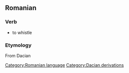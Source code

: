 == Romanian ==
=== Verb ===
* to whistle

=== Etymology ===
From Dacian

{{substub}}
[[Category:Romanian language]]
[[Category:Dacian derivations]]